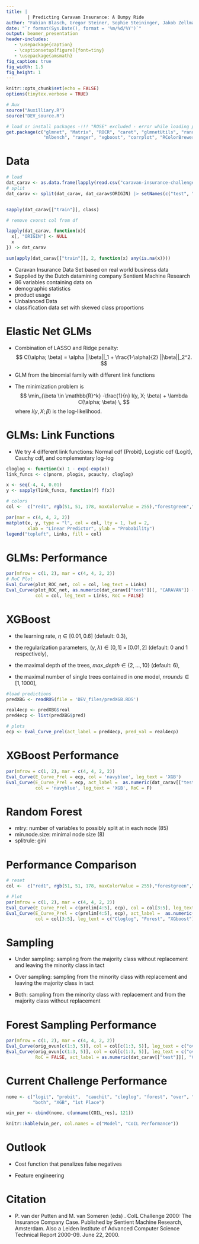 ```yaml
---
title: | 
        | Predicting Caravan Insurance: A Bumpy Ride
author: "Fabian Blasch, Gregor Steiner, Sophie Steininger, Jakob Zellmann"
date: "`r format(Sys.Date(), format = '%m/%d/%Y')`"
output: beamer_presentation
header-includes:
   - \usepackage{caption}
   - \captionsetup[figure]{font=tiny}
   - \usepackage{amsmath}
fig_caption: true
fig_width: 1.5 
fig_height: 1
---
```


```r
knitr::opts_chunk$set(echo = FALSE)
options(tinytex.verbose = TRUE)
```

```r
# Aux
source("Auxilliary.R")
source("DEV_source.R")

# load or install packages -!!! "ROSE" excluded - error while loading package
get.package(c("glmnet", "Matrix", "ROCR", "caret", "glmnetUtils", "randomForest",
              "mlbench", "ranger", "xgboost", "corrplot", "RColorBrewer"))
```


# Data

```r
# load
dat_carav <- as.data.frame(lapply(read.csv("caravan-insurance-challenge.csv"), as.character),                                                 stringsAsFactors = T)
# split 
dat_carav <- split(dat_carav, dat_carav$ORIGIN) |> setNames(c("test", "train"))


sapply(dat_carav[["train"]], class)

# remove cvonst col from df

lapply(dat_carav, function(x){
  x[, "ORIGIN"] <- NULL
  x
}) -> dat_carav

sum(apply(dat_carav[["train"]], 2, function(x) any(is.na(x))))
```

* Caravan Insurance Data Set based on real world business data 
*	Supplied by the Dutch datamining company Sentient Machine Research
*	86 variables containing data on
  *	demographic statistics
  *	product usage 
*	Unbalanced Data
  *	classification data set with skewed class proportions

# Elastic Net GLMs

* Combination of LASSO and Ridge penalty:
$$
C(\alpha; \beta) = \alpha ||\beta||_1 + \frac{1-\alpha}{2} ||\beta||_2^2.
$$

* GLM from the binomial family with different link functions

* The minimization problem is
$$
\min_{\beta \in \mathbb{R}^k} -\frac{1}{n}  l(y, X; \beta) + \lambda C(\alpha; \beta) \,
$$
where $l(y, X; \beta)$ is the log-likelihood.

# GLMs: Link Functions

* We try 4 different link functions: Normal cdf (Probit), Logistic cdf (Logit), Cauchy cdf, and complementary log-log

```r
cloglog <- function(x) 1 - exp(-exp(x))
link_funcs <- c(pnorm, plogis, pcauchy, cloglog)

x <- seq(-4, 4, 0.01)
y <- sapply(link_funcs, function(f) f(x))

# colors
col <-  c("red1", rgb(51, 51, 178, maxColorValue = 255),"forestgreen","turquoise4")

par(mar = c(4, 4, 2, 2))
matplot(x, y, type = "l", col = col, lty = 1, lwd = 2,
        xlab = "Linear Predictor", ylab = "Probability")
legend("topleft", Links, fill = col)
```


# GLMs: Performance

```r

par(mfrow = c(1, 2), mar = c(4, 4, 2, 2))
# RoC Plot 
Eval_Curve(plot_ROC_net, col = col, leg_text = Links)
Eval_Curve(plot_ROC_net, as.numeric(dat_carav[["test"]][, "CARAVAN"]) - 1,
           col = col, leg_text = Links, RoC = FALSE)

```



# XGBoost


* the learning rate, $\eta \in [0.01, 0.6]$ (default: 0.3),

* the regularization parameters, $(\gamma, \lambda) \in [0,1] \times [0.01,2]$ (default: 0 and 1 respectively),

* the maximal depth of the trees, $max\_depth \in \{2,...,10\}$ (default: 6),

* the maximal number of single trees contained in one model, $nrounds \in [1,1000]$,

```r
#load predictions
predXBG <- readRDS(file = 'DEV_files/predXGB.RDS')

real4ecp <- predXBG$real
pred4ecp <- list(predXBG$pred)

# plots
ecp <- Eval_Curve_prel(act_label = pred4ecp, pred_val = real4ecp)
```

# XGBoost Performance
```r
par(mfrow = c(1, 2), mar = c(4, 4, 2, 2))
Eval_Curve(E_Curve_Prel = ecp, col = 'navyblue', leg_text = 'XGB')
Eval_Curve(E_Curve_Prel = ecp, act_label =  as.numeric(dat_carav[["test"]][, "CARAVAN"]) - 1, 
           col = 'navyblue', leg_text = 'XGB', RoC = F)
```

# Random Forest 

	
* mtry: number of variables to possibly split at in each node (85)
* min.node.size: minimal node size (8)
* splitrule: gini

# Performance Comparison
```r
# reset 
col <-  c("red1", rgb(51, 51, 178, maxColorValue = 255),"forestgreen","turquoise4", "#BB650B")

# Plot 
par(mfrow = c(1, 2), mar = c(4, 4, 2, 2))
Eval_Curve(E_Curve_Prel = c(prelim[4:5], ecp), col = col[3:5], leg_text = c("Cloglog", "Forest", "XGboost"))
Eval_Curve(E_Curve_Prel = c(prelim[4:5], ecp), act_label =  as.numeric(dat_carav[["test"]][, "CARAVAN"]) - 1, 
           col = col[3:5], leg_text = c("Cloglog", "Forest", "XGboost"), RoC = F)
```

# Sampling

* Under sampling: sampling from the majority class without replacement and leaving the minority class in tact

* Over sampling: sampling from the minority class with replacement and leaving the majority class in tact

* Both: sampling from the minority class with replacement and from the majority class 
 without replacement


# Forest Sampling Performance
```r
par(mfrow = c(1, 2), mar = c(4, 4, 2, 2))
Eval_Curve(orig_ovun[c(1:3, 5)], col = col[c(1:3, 5)], leg_text = c("over", "under", "both", "orig"))
Eval_Curve(orig_ovun[c(1:3, 5)], col = col[c(1:3, 5)], leg_text = c("over", "under", "both", "orig"),
           RoC = FALSE, act_label = as.numeric(dat_carav[["test"]][, "CARAVAN"]) - 1)
```

# Current Challenge Performance
```r
nome <- c("logit", "probit",  "cauchit", "cloglog", "forest", "over", "under", 
          "both", "XGB", "1st Place")

win_per <- cbind(nome, c(unname(COIL_res), 121))

knitr::kable(win_per, col.names = c("Model", "CoIL Performance"))
```


# Outlook

* Cost function that penalizes false negatives

* Feature engineering

# Citation

* P. van der Putten and M. van Someren (eds) . CoIL Challenge 2000: The Insurance Company Case. Published by Sentient Machine Research, Amsterdam. Also a Leiden Institute of Advanced Computer Science Technical Report 2000-09. June 22, 2000.


















